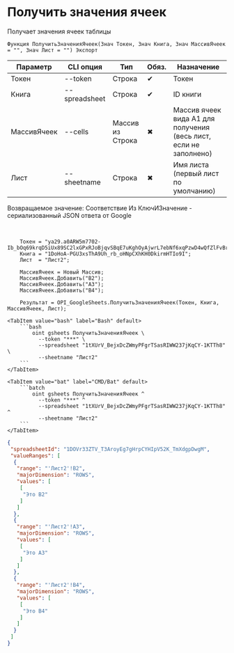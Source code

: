 ﻿---
sidebar_position: 3
---


# Получить значения ячеек
 Получает значения ячеек таблицы



`Функция ПолучитьЗначенияЯчеек(Знач Токен, Знач Книга, Знач МассивЯчеек = "", Знач Лист = "") Экспорт`

  | Параметр | CLI опция | Тип | Обяз. | Назначение |
  |-|-|-|-|-|
  | Токен | --token | Строка | &#x2714; | Токен |
  | Книга | --spreadsheet | Строка | &#x2714; | ID книги |
  | МассивЯчеек | --cells | Массив из Строка | &#x2716; | Массив ячеек вида А1 для получения (весь лист, если не заполнено) |
  | Лист | --sheetname | Строка | &#x2716; | Имя листа (первый лист по умолчанию) |

  
  Возвращаемое значение:   Соответствие Из КлючИЗначение - сериализованный JSON ответа от Google

<br/>




```bsl title="Пример использования для 1С:Предприятие/OneScript"
    Токен = "ya29.a0ARW5m7702-Ib_bOq69krqD5iUx89SC2lxGPxRJoBjqvSBqE7uKghOyAjwrL7ebNf6xqPzwD4wQfZlFvBrb7QsWlw5PGW_SvkFr57Y8Js...";
    Книга = "1DoHoA-PGU3xsThA9Uh_rb_oHNpCXhKH0DkirmHTIo9I";
    Лист  = "Лист2";

    МассивЯчеек = Новый Массив;
    МассивЯчеек.Добавить("B2");
    МассивЯчеек.Добавить("A3");
    МассивЯчеек.Добавить("B4");

    Результат = OPI_GoogleSheets.ПолучитьЗначенияЯчеек(Токен, Книга, МассивЯчеек, Лист);
```
    

 <Tabs>
  
    <TabItem value="bash" label="Bash" default>
        ```bash
            oint gsheets ПолучитьЗначенияЯчеек \
              --token "***" \
              --spreadsheet "1tXUrV_BejxDcZWmyPFgrTSasRIWW237jKqCY-1KTTh8" \
              --sheetname "Лист2"
        ```
    </TabItem>
  
    <TabItem value="bat" label="CMD/Bat" default>
        ```batch
            oint gsheets ПолучитьЗначенияЯчеек ^
              --token "***" ^
              --spreadsheet "1tXUrV_BejxDcZWmyPFgrTSasRIWW237jKqCY-1KTTh8" ^
              --sheetname "Лист2"
        ```
    </TabItem>
</Tabs>


```json title="Результат"
{
 "spreadsheetId": "1DOVr33ZTV_T3AroyEg7gHrpCYHIpV52K_TmXdgpDwgM",
 "valueRanges": [
  {
   "range": "'Лист2'!B2",
   "majorDimension": "ROWS",
   "values": [
    [
     "Это B2"
    ]
   ]
  },
  {
   "range": "'Лист2'!A3",
   "majorDimension": "ROWS",
   "values": [
    [
     "Это A3"
    ]
   ]
  },
  {
   "range": "'Лист2'!B4",
   "majorDimension": "ROWS",
   "values": [
    [
     "Это B4"
    ]
   ]
  }
 ]
}
```
